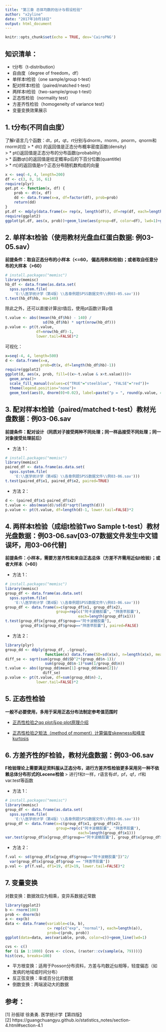 ```yaml
---
title: "第三章 总体均数的估计与假设检验"
author: "x2yline"
date: "2017年10月18日"
output: html_document
---
```


```r
knitr::opts_chunk$set(echo = TRUE, dev='CairoPNG')
```
## 知识清单：
* t分布（t-distribution）
* 自由度（degree of freedom，df）
* 单样本t检验（one sample/group t-test）
* 配对样本t检验（paired/matched t-test）
* 两样本t检验（two-sample/group t-test）
* 正态性检验（normality test）
* 方差齐性检验（homogeneity of variance test）
* 变量变换效果展示


## 1. t分布(不同自由度）
了解r语言几个函数：dt，pt，qt，rt分别与dnorm，rnorm，pnorm，qnorm和rnorm对应
> * dt() 的返回值是正态分布概率密度函数(density)  
> * pt()返回值是正态分布的分布函数(probability)  
> * 函数qt()的返回值是给定概率p后的下百分位数(quantitle)  
> * rt()的返回值是n个正态分布随机数构成的向量

```r
x <- seq(-4, 4, length=200)
df <- c(3, 8, 16, 61)
require(plyr)
get.pt <- function(x, df) {
    prob <- dt(x, df)
    dd <- data.frame(x=x, df=factor(df), prob=prob)
    return(dd)
}
pt.df <- mdply(data.frame(x= rep(x, length(df)), df=rep(df, each=length(x))), get.pt)
require(ggplot2)
ggplot(pt.df, aes(x, prob))+geom_line(aes(group=df, color=df), lwd=1)+geom_line(data=data.frame(x=x, prob=dnorm(x)), alpha=0.3, lwd=3, color="gray")
```


## 2. 单样本t检验（使用教材光盘血红蛋白数据: 例03-05.sav）
**前提条件：取自正态分布的小样本（<=60， 偏态用秩和检验)；或者取自任意分布的大样本（>60）**

```r
# install.packages("memisc")
library(memisc)
hb_df <- data.frame(as.data.set(
  spss.system.file(
    'E:\\医学统计学（第4版）\\各章例题SPSS数据文件\\例03-05.sav')))
t.test(hb_df$hb, mu=140)
```

除此之外，还可以直接计算出t值后，使用pt函数计算p值

```r
t.value <- abs((mean(hb_df$hb) - 140) /
                 sd(hb_df$hb) * sqrt(nrow(hb_df)))
p.value <- pt(t.value, 
              df=nrow(hb_df)-1, 
              lower.tail=FALSE)*2
```

可视化：

```r
x=seq(-4, 4, length=500)
d <- data.frame(x=x, 
                prob=dt(x, df=length(hb_df$hb)-1))
require(ggplot2)
ggplot(d, aes(x, prob, fill=((x>-t.value & x<t.value))))+
  geom_area()+
  scale_fill_manual(values=c("TRUE"="steelblue", "FALSE"="red"))+
  theme(legend.position="none")+
  geom_text(aes(0, dnorm(0)+0.02), label=paste("p = ", round(p.value, 4), sep=""))
```

## 3. 配对样本t检验（paired/matched t-test）教材光盘数据：例03-06.sav
**前提条件：配对设计（同质对子接受两种不同处理；同一样品接受不同处理；同一对象接受处理前后）**  

* 方法 1：

```r
# install.packages("memisc")
library(memisc)
paired_df <- data.frame(as.data.set(
  spss.system.file(
    'E:\\医学统计学（第4版）\\各章例题SPSS数据文件\\例03-06.sav')))
t.test(paired_df$x1, paired_df$x2, paired=TRUE)
```
* 方法 2：

```r
d <- (paired_df$x1-paired_df$x2)
t.value <- abs(mean(d)/sd(d)*sqrt(length(d)))
p.value <- pt(t.value, df=length(d)-1, lower.tail=FALSE)*2
```

## 4. 两样本t检验（成组t检验Two Sample t-test）教材光盘数据：例03-06.sav[03-07数据文件发生中文错误坏，用03-06代替]
**前提条件：小样本，需要方差齐性和来自正态总体（方差不齐需用近似t检验）；或者大样本（>60）**

* 方法 1：

```r
# install.packages("memisc")
library(memisc)
group_df <- data.frame(as.data.set(
  spss.system.file(
    'E:\\医学统计学（第4版）\\各章例题SPSS数据文件\\例03-06.sav')))
group_df <- data.frame(x=c(group_df$x1, group_df$x2), 
                       group=rep(c("阿卡波糖胶囊", "拜唐苹胶囊"),
                                 each=length(group_df$x1)))
t.test(group_df$x[group_df$group=="阿卡波糖胶囊"],
       group_df$x[group_df$group=="拜唐苹胶囊"], paired=FALSE)
```
* 方法 2：

```r
library(plyr)
group_dd <- ddply(group_df, .(group), 
                  function(x) data.frame(SD=sd(x$x), n=length(x$x), mean=mean(x$x)))
diff_se <- sqrt(sum(group_dd$SD^2*(group_dd$n-1))/
                  sum(group_dd$n-1)*sum(1/group_dd$n))
t.value <- abs((group_dd$mean[1]-group_dd$mean[2])/
                 diff_se)
p.value <- pt(t.value, df=sum(group_dd$n)-2,
              lower.tail=FALSE)*2
```

## 5. 正态性检验
**一般不必要使用，多用于采用正态分布法制定参考值范围时**

* [正态性检验之qq plot与pp plot原理介绍](http://www.jianshu.com/p/4c5a6dc44dda)

* [正态性检验之矩法（method of moment）计算偏度skewness和峰度kurtosis](http://note.youdao.com/noteshare?id=c76111a616412eca7ebbabc51023ecbe&sub=1CC99161D36A4A1AAA0E6E06F5B169D7)

## 6. 方差齐性的F检验，教材光盘数据：例03-06.sav
**F检验理论上需要满足资料服从正态分布，进行方差齐性检验更多采用另一种不依赖总体分布形式的Lecene检验**
> 进行f和t一样，r语言有df，pf，qf，rf和var.test等函数

* 方法 1：  

```r
# install.packages("memisc")
library(memisc)
group_df <- data.frame(as.data.set(
  spss.system.file(
    'E:\\医学统计学（第4版）\\各章例题SPSS数据文件\\例03-06.sav')))
group_df <- data.frame(x=c(group_df$x1, group_df$x2), 
                       group=rep(c("阿卡波糖胶囊", "拜唐苹胶囊"),
                                 each=length(group_df$x1)))
var.test(group_df$x[group_df$group=="阿卡波糖胶囊"], group_df$x[group_df$group=="拜唐苹胶囊"])
```

* 方法 2：  

```r
f.val <- sd(group_df$x[group_df$group=="阿卡波糖胶囊"])^2/
  var(group_df$x[group_df$group == "拜唐苹胶囊"])
p.val <- pf(f.val, df1=19, df2=19, lower.tail=FALSE)*2
```

## 7. 变量变换
对数变换：数据效应为相乘，变异系数接近常数

```r
library(ggplot2)
b <- rnorm(100)
prob <- dnorm(b)
a <- exp(b)
data <- data.frame(variable=c(a, b), 
                   c= rep(c("exp", "normal"), each=length(a)), 
                   prob=c(prob, prob))
ggplot(data=data, aes(variable, prob, color=c))+geom_line(lwd=1)
```


```r
cvs <- c()
for (i in 1:1000) {cvs <- c(cvs, (raster::cv(sample(a, 79))))}
hist(cvs, breaks=100)
```


* 平方根变换：适用于Posson分布资料，方差与均数近似相等，轻度偏态（如发病的地域或时间分布）
* 反正弦变换：率或百分比的数据
* 倒数变换：两端波动大的数据

## 参考：

[1] 孙振球 徐勇勇. 医学统计学【第四版】   
[2] https://guangchuangyu.github.io/statistics_notes/section-4.html#section-4.1